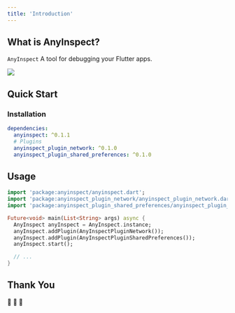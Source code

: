 ```yaml
---
title: 'Introduction'
---
```


## What is AnyInspect?

`AnyInspect` A tool for debugging your Flutter apps.

![](./images/screenshots/anyinspect_app.png)

## Quick Start

### Installation

```yaml
dependencies:
  anyinspect: ^0.1.1
  # Plugins
  anyinspect_plugin_network: ^0.1.0
  anyinspect_plugin_shared_preferences: ^0.1.0
```

## Usage

```dart
import 'package:anyinspect/anyinspect.dart';
import 'package:anyinspect_plugin_network/anyinspect_plugin_network.dart';
import 'package:anyinspect_plugin_shared_preferences/anyinspect_plugin_shared_preferences.dart';

Future<void> main(List<String> args) async {
  AnyInspect anyInspect = AnyInspect.instance;
  anyInspect.addPlugin(AnyInspectPluginNetwork());
  anyInspect.addPlugin(AnyInspectPluginSharedPreferences());
  anyInspect.start();

  // ...
}
```

## Thank You

🎉 🎉 🎉
